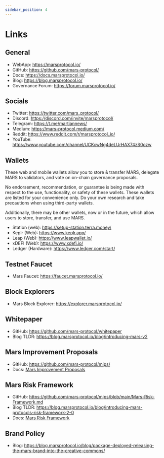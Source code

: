 ```yaml
---
sidebar_position: 4
---
```




# Links

## General
- WebApp: https://marsprotocol.io/
- GitHub: https://github.com/mars-protocol/
- Docs: https://docs.marsprotocol.io/
- Blog: https://blog.marsprotocol.io/
- Governance Forum: https://forum.marsprotocol.io/

## Socials
- Twitter: https://twitter.com/mars_protocol/
- Discord: https://discord.com/invite/marsprotocol/
- Telegram: https://t.me/martiannews/ 
- Medium: https://mars-protocol.medium.com/
- Reddit: https://www.reddit.com/r/marsprotocol_io/
- YouTube: https://www.youtube.com/channel/UCKcwNg4deLUrHAX74zS0ozw

## Wallets

<Admonition type="tip" title="NOTE">

These web and mobile wallets allow you to store & transfer MARS, delegate MARS to validators, and vote on on-chain governance proposals. 

No endorsement, recommendation, or guarantee is being made with respect to the use, functionality, or safety of these wallets. These wallets are listed for your convenience only. Do your own research and take precautions when using third-party wallets. 

Additionally, there may be other wallets, now or in the future, which allow users to store, transfer, and use MARS.

</Admonition>

- Station (web): https://setup-station.terra.money/
- Keplr (Web): https://www.keplr.app/
- Leap (Web): https://www.leapwallet.io/
- xDEFI (Web): https://www.xdefi.io/
- Ledger (Hardware): https://www.ledger.com/start/

## Testnet Faucet
- Mars Faucet: https://faucet.marsprotocol.io/

## Block Explorers
- Mars Block Explorer: https://explorer.marsprotocol.io/

## Whitepaper
- GitHub: https://github.com/mars-protocol/whitepaper
- Blog TLDR: https://blog.marsprotocol.io/blog/introducing-mars-v2

## Mars Improvement Proposals
- GitHub: https://github.com/mars-protocol/mips/
- Docs: [Mars Improvement Proposals](../govern/mars-improvement-proposals)

## Mars Risk Framework
- GitHub: https://github.com/mars-protocol/mips/blob/main/Mars-Risk-Framework.md
- Blog TLDR: https://blog.marsprotocol.io/blog/introducing-mars-protocols-risk-framework-2-0
- Docs: [Mars Risk Framework](../govern/mars-risk-framework) 

## Brand Policy
- Blog: https://blog.marsprotocol.io/blog/package-deployed-releasing-the-mars-brand-into-the-creative-commons/

